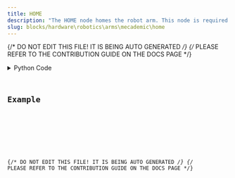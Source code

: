 ```yaml
---
title: HOME
description: "The HOME node homes the robot arm. This node is required to be run before any other robot arm movement. It is recommended to run this node immediately after \"ACTIVATE\"."
slug: blocks/hardware\robotics\arms\mecademic\home
---
```


{/* DO NOT EDIT THIS FILE! IT IS BEING AUTO GENERATED */}
{/* PLEASE REFER TO THE CONTRIBUTION GUIDE ON THE DOCS PAGE */}


<PythonDocsDisplay docstring={docstring} />
<details>
<summary>Python Code</summary>



<Code code={pythonCode} lang="py" wrap theme="dracula" />

[Find this Flojoy Block on GitHub](https://github.com/flojoy-ai/blocks/blob/main/blocks/HARDWARE\ROBOTICS\ARMS\MECADEMIC\HOME/HOME.py)

</details>

## Example


<GetHelpWidget />


<AppDisplay app={app} blockName="HOME" client:visible />


<Example />

{/* DO NOT EDIT THIS FILE! IT IS BEING AUTO GENERATED */}
{/* PLEASE REFER TO THE CONTRIBUTION GUIDE ON THE DOCS PAGE */}
